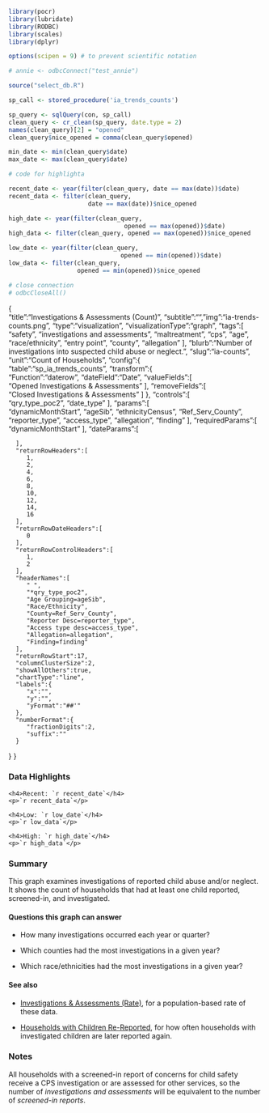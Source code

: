 ```r

library(pocr)
library(lubridate)
library(RODBC)
library(scales)
library(dplyr)

options(scipen = 9) # to prevent scientific notation

# annie <- odbcConnect("test_annie")

source("select_db.R")

sp_call <- stored_procedure('ia_trends_counts')

sp_query <- sqlQuery(con, sp_call)
clean_query <- cr_clean(sp_query, date.type = 2)
names(clean_query)[2] = "opened"
clean_query$nice_opened = comma(clean_query$opened)

min_date <- min(clean_query$date)
max_date <- max(clean_query$date)

# code for highlighta

recent_date <- year(filter(clean_query, date == max(date))$date)
recent_data <- filter(clean_query,
                      date == max(date))$nice_opened

high_date <- year(filter(clean_query,
                                opened == max(opened))$date)
high_data <- filter(clean_query, opened == max(opened))$nice_opened

low_date <- year(filter(clean_query,
                               opened == min(opened))$date)
low_data <- filter(clean_query,
                   opened == min(opened))$nice_opened

# close connection
# odbcCloseAll()

```
{  
   "title":"Investigations & Assessments (Count)",
   "subtitle":"",
   "img":"ia-trends-counts.png",
   "type":"visualization",
   "visualizationType":"graph",
   "tags":[  
      "safety",
      "investigations and assessments",
      "maltreatment",
      "cps",
      "age",
      "race/ethnicity",
      "entry point",
      "county",
      "allegation"
   ],
   "blurb":"Number of investigations into suspected child abuse or neglect.",
   "slug":"ia-counts",
   "unit":"Count of Households",
   "config":{  
      "table":"sp_ia_trends_counts",
      "transform":{  
         "Function":"daterow",
         "dateField":"Date",
         "valueFields":[  
            "Opened Investigations & Assessments"
         ],
         "removeFields":[  
            "Closed Investigations & Assessments"
         ]
      },
      "controls":[  
         "qry_type_poc2",
         "date_type"
      ],
      "params":[  
         "dynamicMonthStart",
         "ageSib",
         "ethnicityCensus",
         "Ref_Serv_County",
         "reporter_type",
         "access_type",
         "allegation",
         "finding"
      ],
      "requiredParams":[  
         "dynamicMonthStart"
      ],
      "dateParams":[  

      ],
      "returnRowHeaders":[  
         1,
         2,
         4,
         6,
         8,
         10,
         12,
         14,
         16
      ],
      "returnRowDateHeaders":[  
         0
      ],
      "returnRowControlHeaders":[  
         1,
         2
      ],
      "headerNames":[  
         " ",
         "*qry_type_poc2",
         "Age Grouping=ageSib",
         "Race/Ethnicity",
         "County=Ref_Serv_County",
         "Reporter Desc=reporter_type",
         "Access type desc=access_type",
         "Allegation=allegation",
         "Finding=finding"
      ],
      "returnRowStart":17,
      "columnClusterSize":2,
      "showAllOthers":true,
      "chartType":"line",
      "labels":{  
         "x":"",
         "y":"",
         "yFormat":"##'"
      },
      "numberFormat":{  
         "fractionDigits":2,
         "suffix":""
      }
   }
}

### Data Highlights

<div class="stat">
    <h4>Recent: `r recent_date`</h4>
    <p>`r recent_data`</p>
</div>

<div class="stat">
    <h4>Low: `r low_date`</h4>
    <p>`r low_data`</p>
</div>

<div class="stat">
    <h4>High: `r high_date`</h4>
    <p>`r high_data`</p>
</div>

### Summary

This graph examines investigations of reported child abuse and/or neglect. It
shows the count of households that had at least one child reported, screened-in,
and investigated.

#### Questions this graph can answer

- How many investigations occurred each year or quarter?

- Which counties had the most investigations in a given year?

- Which race/ethnicities had the most investigations in a given year?

#### See also

- [Investigations & Assessments (Rate)](https://portal.cssat.org/visualizations/ia-rates), for a population-based rate of these data.

- [Households with Children Re-Reported](https://portal.cssat.org/visualizations/ia-re-reports), for
how often households with investigated children are later reported again.

### Notes

All households with a screened-in report of concerns for child safety receive a CPS investigation or are assessed for other services, so the number of *investigations and assessments* will be equivalent to the number of *screened-in reports*.
